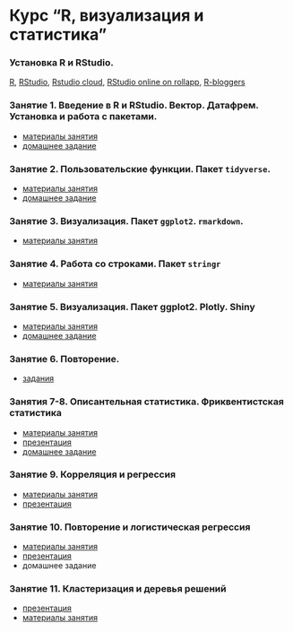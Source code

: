 # Курс "R, визуализация и статистика"

### Установка R и RStudio.
[R](https://www.r-project.org/), [RStudio](https://www.rstudio.com/products/rstudio/download/#download), [Rstudio cloud](https://rstudio.cloud), [RStudio online on rollapp](https://www.rollapp.com/app/rstudio), [R-bloggers](https://www.r-bloggers.com/)

### Занятие 1. Введение в R и RStudio. Вектор. Датафрем. Установка и работа с пакетами.

* [материалы занятия](https://agricolamz.github.io/2018_FE_R_statistics/Lab_1.html)
* [домашнее задание](https://docs.google.com/forms/d/e/1FAIpQLScLWNxqwls7ZDxB7S4OyhOWM3U86g-PSwxYfNpSWHqme5KiQQ/viewform?c=0&w=1)

### Занятие 2. Пользовательские функции. Пакет `tidyverse`.

* [материалы занятия](https://agricolamz.github.io/2018_FE_R_statistics/Lab_2.html)
* [домашнее задание](https://docs.google.com/forms/d/e/1FAIpQLSd4R-RgfVA8RJm0DqMZZhuH-T3uuHpiqb0H-F8yyyKB7zJihg/viewform?c=0&w=1)

### Занятие 3. Визуализация. Пакет `ggplot2`. `rmarkdown`.
* [материалы занятия](https://agricolamz.github.io/2018_FE_R_statistics/Lab_3.html)

### Занятие 4. Работа со строками. Пакет `stringr`
* [материалы занятия](https://agricolamz.github.io/2018_FE_R_statistics/Lab_4.html)

### Занятие 5. Визуализация. Пакет ggplot2. Plotly. Shiny

* [материалы занятия]()
* [домашнее задание]()

### Занятие 6. Повторение.

* [задания]()

### Занятия 7-8. Описантельная статистика. Фриквентистская статистика

* [материалы занятия]()
* [презентация]()
* [домашнее задание]()

### Занятие 9. Корреляция и регрессия

* [материалы занятия]()
* [презентация]()

### Занятие 10. Повторение и логистическая регрессия

* [материалы занятия]()
* [презентация]()
* домашнее задание

### Занятие 11. Кластеризация и деревья решений

* [презентация]()
* [материалы занятия]()